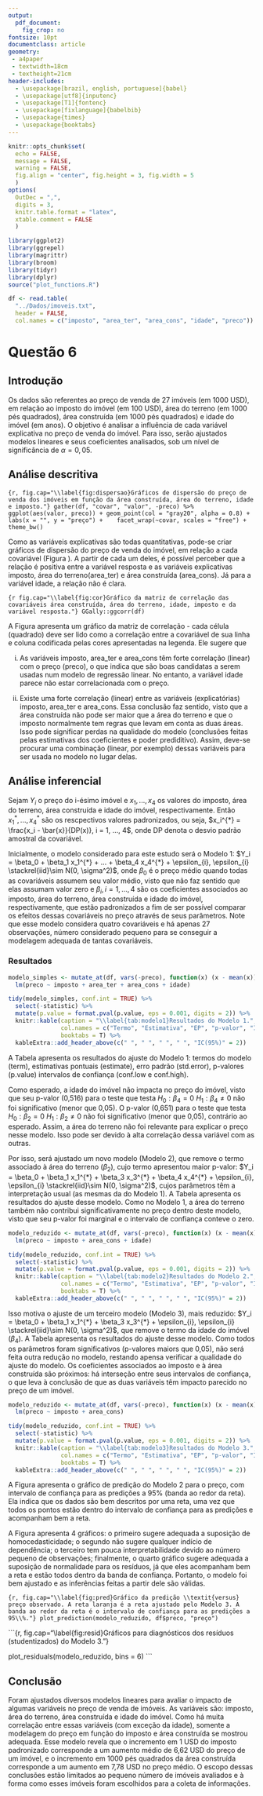 ```yaml
---
output: 
  pdf_document:
    fig_crop: no
fontsize: 10pt
documentclass: article
geometry: 
 - a4paper
 - textwidth=18cm
 - textheight=21cm
header-includes:
  - \usepackage[brazil, english, portuguese]{babel}
  - \usepackage[utf8]{inputenc}
  - \usepackage[T1]{fontenc}
  - \usepackage[fixlanguage]{babelbib}
  - \usepackage{times}
  - \usepackage{booktabs}
---
```


```r
knitr::opts_chunk$set(
  echo = FALSE, 
  message = FALSE,
  warning = FALSE,
  fig.align = "center", fig.height = 3, fig.width = 5
  )
options(
  OutDec = ",", 
  digits = 3, 
  knitr.table.format = "latex", 
  xtable.comment = FALSE
  )
```

```r
library(ggplot2)
library(ggrepel)
library(magrittr)
library(broom)
library(tidyr)
library(dplyr)
source("plot_functions.R")
```

```r
df <- read.table(
  "../Dados/imoveis.txt", 
  header = FALSE, 
  col.names = c("imposto", "area_ter", "area_cons", "idade", "preco"))
```

# Questão 6

## Introdução

Os dados são referentes ao preço de venda de 27 imóveis (em 1000 USD), em relação ao imposto do imóvel (em 100 USD), área do terreno (em 1000 pés quadrados), área construída  (em 1000 pés quadrados) e idade do imóvel (em anos). O objetivo é analisar a influência de cada variável explicativa no preço de venda do imóvel. Para isso, serão ajustados modelos lineares e seus coeficientes analisados, sob um nível de significância de $\alpha=0,05$.

## Análise descritiva

```{r, fig.cap="\\label{fig:dispersao}Gráficos de dispersão do preço de venda dos imóveis em função da área construída, área do terreno, idade e imposto."}
gather(df, "covar", "valor", -preco) %>% 
  ggplot(aes(valor, preco)) + geom_point(col = "gray20", alpha = 0.8) + 
  labs(x = "", y = "preço") + 
  facet_wrap(~covar, scales = "free") + theme_bw()
```

Como as variáveis explicativas são todas quantitativas, pode-se criar gráficos de dispersão do preço de venda do imóvel, em relação a cada covariável (Figura \ref{fig:dispersao}). A partir de cada um deles, é possível perceber que a relação é positiva entre a variável resposta e as variáveis explicativas imposto, área do terreno(area_ter) e área construída (area_cons). Já para a variável idade, a relação não é clara.


```{r fig.cap="\\label{fig:cor}Gráfico da matriz de correlação das covariáveis área construída, área do terreno, idade, imposto e da variável resposta."}
GGally::ggcorr(df)
```

A Figura \ref{fig:cor} apresenta um gráfico da matriz de correlação - cada célula (quadrado) deve ser lido como a correlação entre a covariável de sua linha e coluna codificada pelas cores apresentadas na legenda. Ele sugere que

i) As variáveis imposto, area_ter e area_cons têm forte correlação (linear) com o preço (preco), o que indica que são boas candidatas a serem usadas num modelo de regressão linear. No entanto, a variável idade parece não estar correlacionada com o preço.

ii) Existe uma forte correlação (linear) entre as variáveis (explicatórias) imposto, area_ter e area_cons. Essa conclusão faz sentido, visto que a área construída não pode ser maior que a área do terreno e que o imposto normalmente tem regras que levam em conta as duas áreas. Isso pode significar perdas na qualidade do modelo (conclusões feitas pelas estimativas dos coeficientes e poder prediditivo). Assim, deve-se procurar uma combinação (linear, por exemplo) dessas variáveis para ser usada no modelo no lugar delas.

## Análise inferencial

Sejam $Y_i$ o preço do i-ésimo imóvel e $x_1, ..., x_4$ os valores do imposto, área do terreno, área construída e idade do imóvel, respectivamente. Então $x_1^{*}, ..., x_4^{*}$ são os rescpectivos valores padronizados, ou seja, $x_i^{*} = \frac{x_i - \bar{x}}{DP(x)}, i = 1, ..., 4$, onde DP denota o desvio padrão amostral da covariável.

Inicialmente, o modelo considerado para este estudo será o Modelo 1: $Y_i = \beta_0 + \beta_1 x_1^{*} + ... + \beta_4 x_4^{*}  + \epsilon_{i}, \epsilon_{i} \stackrel{iid}\sim N(0, \sigma^2)$, onde $\beta_0$ é o preço médio quando todas as covariáveis assumem seu valor médio, visto que não faz sentido que elas assumam valor zero e $\beta_i, i = 1, ..., 4$ são os coeficientes associados ao imposto, área do terreno, área construída e idade do imóvel, respectivamente, que estão padronizados a fim de ser possível comparar os efeitos dessas covariáveis no preço através de seus parâmetros. Note que esse modelo considera quatro covariáveis e há apenas 27 observações, número considerado pequeno para se conseguir a modelagem adequada de tantas covariáveis.

### Resultados

```r
modelo_simples <- mutate_at(df, vars(-preco), function(x) (x - mean(x)) / sd(x)) %$% 
  lm(preco ~ imposto + area_ter + area_cons + idade)

tidy(modelo_simples, conf.int = TRUE) %>% 
  select(-statistic) %>%
  mutate(p.value = format.pval(p.value, eps = 0.001, digits = 2)) %>% 
  knitr::kable(caption = "\\label{tab:modelo1}Resultados do Modelo 1.",
               col.names = c("Termo", "Estimativa", "EP", "p-valor", "Inf.", "Sup."),
               booktabs = T) %>%
  kableExtra::add_header_above(c(" ", " ", " ", " ", "IC(95%)" = 2))
```

A Tabela \ref{tab:modelo1} apresenta os resultados do ajuste do Modelo 1: termos do modelo (term), estimativas pontuais (estimate), erro padrão (std.error), p-valores (p.value) intervalos de confiança (conf.low e conf.high).

Como esperado, a idade do imóvel não impacta no preço do imóvel, visto que seu p-valor (0,516) para o teste que testa $H_0: \beta_4=0$ \textit{vs} $H_1: \beta_4\ne0$ não foi significativo (menor que 0,05). O p-valor (0,651) para o teste que testa $H_0: \beta_2=0$ \textit{vs} $H_1: \beta_2\ne0$ não foi significativo (menor que 0,05), contrário ao esperado. Assim, a área do terreno não foi relevante para explicar o preço nesse modelo. Isso pode ser devido à alta correlação dessa variável com as outras.

Por isso, será ajustado um novo modelo (Modelo 2), que remove o termo associado à área do terreno ($\beta_2$), cujo termo apresentou maior p-valor: $Y_i = \beta_0 + \beta_1 x_1^{*} + \beta_3 x_3^{*} + \beta_4 x_4^{*} + \epsilon_{i}, \epsilon_{i} \stackrel{iid}\sim N(0, \sigma^2)$, cujos parâmetros têm a interpretação usual (as mesmas da do Modelo 1). A Tabela \ref{tab:modelo2} apresenta os resultados do ajuste desse modelo. Como no Modelo 1, a área do terreno também não contribui significativamente no preço dentro deste modelo, visto que seu p-valor foi marginal e o intervalo de confiança conteve o zero.

```r
modelo_reduzido <- mutate_at(df, vars(-preco), function(x) (x - mean(x)) / sd(x)) %$% 
  lm(preco ~ imposto + area_cons + idade)

tidy(modelo_reduzido, conf.int = TRUE) %>% 
  select(-statistic) %>%
  mutate(p.value = format.pval(p.value, eps = 0.001, digits = 2)) %>%
  knitr::kable(caption = "\\label{tab:modelo2}Resultados do Modelo 2.",
               col.names = c("Termo", "Estimativa", "EP", "p-valor", "Inf.", "Sup."),
               booktabs = T) %>%
  kableExtra::add_header_above(c(" ", " ", " ", " ", "IC(95%)" = 2))
```


Isso motiva o ajuste de um terceiro modelo (Modelo 3), mais reduzido: $Y_i = \beta_0 + \beta_1 x_1^{*} + \beta_3 x_3^{*} + \epsilon_{i}, \epsilon_{i} \stackrel{iid}\sim N(0, \sigma^2)$, que remove o termo da idade do imóvel ($\beta_4$). A Tabela \ref{tab:modelo3} apresenta os resultados do ajuste desse modelo. Como todos os parâmetros foram significativos (p-valores maiors que 0,05), não será feita outra redução no modelo, restando apensa verificar a qualidade do ajuste do modelo. Os coeficientes associados ao imposto e à área construída são próximos: há interseção entre seus intervalos de confiança, o que leva à conclusão de que as duas variáveis têm impacto parecido no preço de um imóvel.

```r
modelo_reduzido <- mutate_at(df, vars(-preco), function(x) (x - mean(x)) / sd(x)) %$% 
  lm(preco ~ imposto + area_cons)

tidy(modelo_reduzido, conf.int = TRUE) %>%
  select(-statistic) %>%
  mutate(p.value = format.pval(p.value, eps = 0.001, digits = 2)) %>%
  knitr::kable(caption = "\\label{tab:modelo3}Resultados do Modelo 3.",
               col.names = c("Termo", "Estimativa", "EP", "p-valor", "Inf.", "Sup."),
               booktabs = T) %>%
  kableExtra::add_header_above(c(" ", " ", " ", " ", "IC(95%)" = 2))
```


A Figura \ref{fig:pred} apresenta o gráfico de predição do Modelo 2 para o preço, com intervalo de confiança para as predições a 95\% (banda ao redor da reta). Ela indica que os dados são bem descritos por uma reta, uma vez que todos os pontos estão dentro do intervalo de confiança para as predições e acompanham bem a reta.

A Figura \ref{fig:resid} apresenta 4 gráficos: o primeiro sugere adequada a suposição de homocedasticidade; o segundo não sugere qualquer indício de dependência; o terceiro tem pouca interpretabilidade devido ao número pequeno de observações; finalmente, o quarto gráfico sugere adequada a suposição de normalidade para os resíduos, já que eles acompanham bem a reta e estão todos dentro da banda de confiança. Portanto, o modelo foi bem ajustado e as inferências feitas a partir dele são válidas.

```{r, fig.cap="\\label{fig:pred}Gráfico da predição \\textit{versus} preço observado. A reta laranja é a reta ajustado pelo Modelo 3. A banda ao redor da reta é o intervalo de confiança para as predições a 95\\%."}
plot_prediction(modelo_reduzido, df$preco, "preço")
```

```{r, fig.cap="\\label{fig:resid}Gráficos para diagnósticos dos resíduos (studentizados) do Modelo 3."}

plot_residuals(modelo_reduzido, bins = 6)
```

## Conclusão

Foram ajustados diversos modelos lineares para avaliar o impacto de algumas variáveis no preço de venda de imóveis. As variáveis são: imposto, área do terreno, área construída e idade do imóvel. Como há muita correlação entre essas variáveis (com exceção da idade), somente a modelagem do preço em função do imposto e área construída se mostrou adequada. Esse modelo revela que o incremento em 1 USD do imposto padronizado corresponde a um aumento médio de 6,62 USD do preço de um imóvel, e o incremento em 1000 pés quadrados da área construída corresponde a um aumento em 7,78 USD no preço médio. O escopo dessas conclusões estão limitados ao pequeno número de imóveis avaliados e à forma como esses imóveis foram escolhidos para a coleta de informações.
